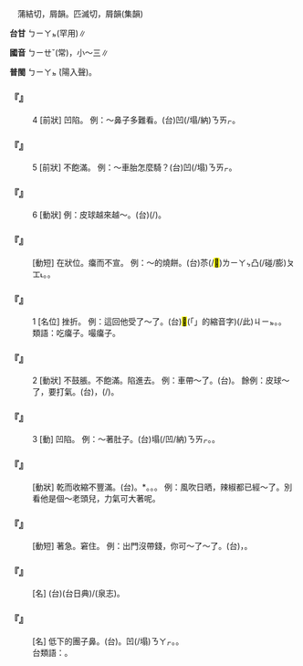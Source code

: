 
=={{ruby|癟|ㄅㄧㄝˇ}}==

　蒲結切，屑韻。匹滅切，屑韻(集韻)

'''台甘''' <rt>ㄅㄧㄚㆵ</rt>(罕用)∥

'''國音''' <rt>ㄅㄧㄝˇ</rt>(常){{ruby|。|ㄅㄧㄝ}}，小～三∥

'''普閩''' <rt>ㄅㄧㄚㆵ ͘</rt>(陽入聲)。

    

==='''『{{ruby|癟|ㄅㄧㄝˇ}}』'''===
:4  [前狀] 凹陷。 例：～鼻子多難看。(台)凹(/塌/納)<rt>ㄋㄞㆷ</rt>{{ruby|/|ㄋㄚㆷ}}{{ruby|鼻|ㄆㆪ˫}}{{ruby|丌|ㆤ}}{{ruby|足|ㄐㄧㆦㆶ}}{{ruby|歹|ㄆㆮˋ}}{{ruby|/|ㄆㄞˋ}}{{ruby|看|ㄎㄨㆩ˪}}。
    

==='''『{{ruby|癟|ㄅㄧㄝˇ}}』'''===
:5  [前狀] 不飽滿。 例：～車胎怎麼騎？(台){{ruby|車|ㄑㄧㄚ}}{{ruby|輦|ㄌㄧㄢˋ}}{{ruby|漏|ㄌㄠ˪}}{{ruby|風|ㄏㆲ}}{{ruby|/|ㄏㄨㄤ}}凹(/塌)<rt>ㄋㄞㆷ</rt>{{ruby|/|ㄋㄚㆷ}}{{ruby|落|ㄌㄜㆷ ͘}}{{ruby|去|·ㄎㄧ˪}}{{ruby|<mark>&#xffa49;</mark>|ㆠㆤㆷ}}{{ruby|/|ㆠㄨㆤㆷ}}{{ruby|按|ㄢ˪}}{{ruby|怎|ㄗㄨㆩˋ}}{{ruby|騎|ㄎㄧㄚˊ}}。
    

==='''『{{ruby|癟|ㄅㄧㄝˇ}}』'''===
:6  [動狀] 例：皮球越來越～。(台){{ruby|樹|ㄑㄧㄨ˫}}{{ruby|乳|ㄌㄧㄥ}}{{ruby|/|ㄌㄧㄣ}}{{ruby|/|ㄋㄧ}}{{ruby|球|ㄍㄧㄨˊ}}{{ruby|愈|ㆡㄨˋ}}{{ruby|/|ㄌㄨˋ}}{{ruby|來|ㄌㄞˊ}}{{ruby|愈|ㆡㄨˋ}}{{ruby|/|ㄌㄨˋ}}{{ruby|凹|ㄋㄞㆷ}}(/{{ruby|勼|ㄍㄧㄨ}}){{ruby|去|ㄎㄧ˪}}。
    

==='''『{{ruby|癟|ㄅㄧㄝˇ}}{{ruby|皮|ㄆㄧˊ}}』'''===
: [動短] 在狀位。癟而不宣。 例：～的燒餅。(台)苶(/<mark>&#xffcd6;</mark>)<rt>ㄌㄧㄚㆴ</rt>{{ruby|皮|ㄆㄨㆤˊ}}{{ruby|/|ㄆㆤˊ}}{{ruby|無|ㆠㄜˊ}}凸(/碰/膨)<rt>ㄆㆲ˪</rt>{{ruby|丌|ㆤ}}{{ruby|燒|ㄒㄧㄜ}}{{ruby|餅|ㄅㄧㆩˋ}}。{{ruby|皮|ㄆㆤˊ}}{{ruby|/|ㄆㄨㆤˊ}}{{ruby|脯|ㄅㆦˋ}}{{ruby|脯|ㄅㆦˋ}}。
    

==='''『{{ruby|癟|ㄅㄧㄝˇ}}』'''===
:1  [名位] 挫折。 例：這回他受了～了。(台)<mark>&#xffb50;</mark>(「{{ruby|此|ㄐㄧˋ}}{{ruby|一|ㄐㄧㆵ ͘}}」的縮音字)(/此)<rt>ㄐㄧㆵ</rt>{{ruby|回|ㄏㄨㆤˊ}}{{ruby|伊|ㄧ}}{{ruby|食|ㄐㄧㄚㆷ ͘}}{{ruby|著|ㄉㄧㄜㆷ ͘}}{{ruby|苦|ㄎㆦˋ}}。{{ruby|鼻|ㄆㆪ˫}}{{ruby|仔|ㄚ}}{{ruby|凹|ㄋㄞㆷ}}{{ruby|/|ㄋㄚㆷ}}{{ruby|凹|ㄋㄞㆷ}}{{ruby|/|ㄋㄚㆷ}}{{ruby|去|ㄎㄧ˪}}。
:類語：吃癟子。嘬癟子。
:
    

==='''『{{ruby|癟|ㄅㄧㄝˇ}}』'''===
:2  [動狀] 不鼓脹。不飽滿。陷進去。 例：車帶～了。(台){{ruby|車|ㄑㄧㄚ}}{{ruby|胎|ㄊㄞ}}{{ruby|<mark>&#xffb5a;</mark>|ㆰˋ}}{{ruby|扁|ㄅㆪˋ}}{{ruby|去|·ㄎㄧ˪}}。 餘例：皮球～了，要打氣。(台){{ruby|球|ㄍㄧㄨˊ}}{{ruby|漏|ㄌㄠ˪}}{{ruby|風|ㄏㆲ}}{{ruby|/|ㄏㄨㄤ}}{{ruby|瘼|ㄇㆦㆷ}}{{ruby|瘼|ㄇㆦㆷ}}{{ruby|去|·ㄎㄧ˪}}，{{ruby|就|ㄐㄧㄨ˫}}(/{{ruby|都|ㄉㄜ˫}}){{ruby|愛|ㄞ˪}}{{ruby|灌|ㄍㄨㄢ˪}}{{ruby|風|ㄏㆲ}}{{ruby|/|ㄏㄨㄤ}}。
    

==='''『{{ruby|癟|ㄅㄧㄝˇ}}』'''===
:3  [動] 凹陷。 例：～著肚子。(台)塌(/凹/納)<rt>ㄋㄞㆷ</rt>{{ruby|/|ㄋㄚㆷ}}{{ruby|腹|ㄅㄚㆶ}}{{ruby|肚|ㄉㆦˋ}}。{{ruby|腹|ㄅㄚㆶ}}{{ruby|肚|ㄉㆦˋ}}{{ruby|凹|ㄋㄞㆷ}}{{ruby|/|ㄋㄚㆷ}}{{ruby|凹|ㄋㄞㆷ}}{{ruby|/|ㄋㄚㆷ}}{{ruby|空|ㄎㄤ}}{{ruby|空|ㄎㄤ}}。
    

==='''『{{ruby|乾|ㄍㄢ}}{{ruby|癟|ㄅㄧㄝˇ}}』'''===
: [動狀] 乾而收縮不豐滿。(台){{ruby|脯|ㄅㆦˋ}}{{ruby|脯|ㄅㆦˋ}}。{{ruby|瘼|ㄇㆦㆷ}}{{ruby|瘼|ㄇㆦㆷ}}*。{{ruby|蔫|ㄌㄧㄢ}}{{ruby|脯|ㄅㆦˋ}}。{{ruby|<mark>&#xffbc0;</mark>|ㄙㄢˋ}}{{ruby|<mark>&#xf91ed;</mark>|ㆣㄧㄢ˪}}。 例：風吹日晒，辣椒都已經～了。別看他是個～老頭兒，力氣可大著呢。
    

==='''『{{ruby|受|ㄕㄡˋ}}{{ruby|癟|ㄅㄧㄝˇ}}』'''===
: [動短] 著急。窘住。 例：出門沒帶錢，你可～了～了。(台){{ruby|出|ㄘㄨㆵ}}{{ruby|門|ㄇㆭˊ}}{{ruby|<mark>&#xffa45;</mark>|ㆠㆤ˫}}{{ruby|/|ㆠㄨㆤ˫}}{{ruby|記|ㄍㄧ˪}}{{ruby|得|ㄉㄧㆤㆶ}}{{ruby|/|ㄉㄧㆵ}}{{ruby|帶|ㄉㄨㄚ˪}}{{ruby|錢|ㄐㆪˊ}}，{{ruby|汝|ㄌㄧˋ}}{{ruby|都|ㄉㄜ˫}}{{ruby|敢|ㄍㆩˋ}}{{ruby|誠|ㄐㄧㆩˊ}}{{ruby|著|ㄉㄧㄜㆷ ͘}}{{ruby|急|ㄍㄧㆴ}}。
    

==='''『{{ruby|癟|ㄅㄧㄝˇ}}{{ruby|嘴|ㄗㄨㄟˇ}}{{ruby|兒|ㄦ}}』'''===
: [名] (台){{ruby|<mark>&#xf94ea;</mark>|ㄇㄠㆷ}}(台日典)/{{ruby|<mark>&#xf82eb;</mark>|ㄇㄠㆷ}}(泉志){{ruby|嘴|ㄘㄨㄧ˪}}{{ruby|丌|ㆤ}}。
    

==='''『{{ruby|癟|ㄅㄧㄝˇ}}{{ruby|鼻|ㄆㄧˊ}}{{ruby|樑|ㄌㄧㄤˊ}}{{ruby|兒|ㄦ}}』'''===
: [名] 低下的團子鼻。(台){{ruby|凹|ㄋㄞㆷ}}{{ruby|鼻|ㄆㆪ˫}}。凹(/塌)<rt>ㄋㄚㆷ</rt>{{ruby|鼻|ㄆㆪ˫}}。{{ruby|扁|ㄅㆪˋ}}{{ruby|鼻|ㄆㆪ˫}}。
:台類語：{{ruby|蛀|ㄐㄧㄨ˪}}{{ruby|鼻|ㄆㆪ˫}}。
:
    
